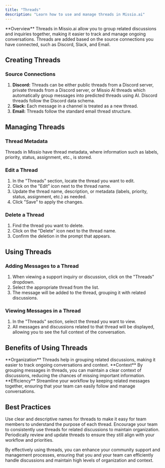 ```yaml
---
title: "Threads"
description: "Learn how to use and manage threads in Missio.ai"
---
```


<Info>
  **Overview** Threads in Missio.ai allow you to group related discussions and
  inquiries together, making it easier to track and manage ongoing
  conversations. Threads are added based on the source connections you have
  connected, such as Discord, Slack, and Email.
</Info>

## Creating Threads

### Source Connections

1. **Discord:** Threads can be either public threads from a Discord server, private threads from a Discord server, or Missio AI threads which automatically group messages into predicted threads using AI. Discord threads follow the Discord data schema.
2. **Slack:** Each message in a channel is treated as a new thread.
3. **Email:** Threads follow the standard email thread structure.

## Managing Threads

### Thread Metadata

Threads in Missio have thread metadata, where information such as labels, priority, status, assignment, etc., is stored.

### Edit a Thread

1. In the "Threads" section, locate the thread you want to edit.
2. Click on the "Edit" icon next to the thread name.
3. Update the thread name, description, or metadata (labels, priority, status, assignment, etc.) as needed.
4. Click "Save" to apply the changes.

### Delete a Thread

1. Find the thread you want to delete.
2. Click on the "Delete" icon next to the thread name.
3. Confirm the deletion in the prompt that appears.

## Using Threads

### Adding Messages to a Thread

1. When viewing a support inquiry or discussion, click on the "Threads" dropdown.
2. Select the appropriate thread from the list.
3. The message will be added to the thread, grouping it with related discussions.

### Viewing Messages in a Thread

1. In the "Threads" section, select the thread you want to view.
2. All messages and discussions related to that thread will be displayed, allowing you to see the full context of the conversation.

## Benefits of Using Threads

<Info>
  **Organization** Threads help in grouping related discussions, making it
  easier to track ongoing conversations and context.
</Info>

<Info>
  **Context** By grouping messages in threads, you can maintain a clear context
  of discussions, reducing the chances of missing important information.
</Info>

<Info>
  **Efficiency** Streamline your workflow by keeping related messages together,
  ensuring that your team can easily follow and manage conversations.
</Info>

## Best Practices

<AccordionGroup>
  <Accordion title="Clear Thread Names">
    Use clear and descriptive names for threads to make it easy for team members
    to understand the purpose of each thread.
  </Accordion>
  <Accordion title="Consistent Use of Threads">
    Encourage your team to consistently use threads for related discussions to
    maintain organization.
  </Accordion>
  <Accordion title="Regular Review">
    Periodically review and update threads to ensure they still align with your
    workflow and priorities.
  </Accordion>
</AccordionGroup>

By effectively using threads, you can enhance your community support and management processes, ensuring that you and your team can efficiently handle discussions and maintain high levels of organization and context.
